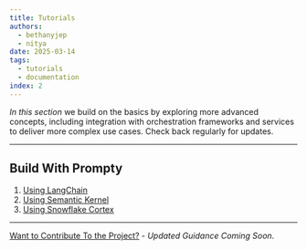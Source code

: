 ```yaml
---
title: Tutorials
authors:
  - bethanyjep
  - nitya
date: 2025-03-14
tags:
  - tutorials
  - documentation
index: 2
---
```


_In this section_ we build on the basics by exploring more advanced concepts, including integration with orchestration frameworks and services to deliver more complex use cases. Check back regularly for updates.

---

## Build With Prompty 

1. [Using LangChain](/docs/tutorials/using-langchain)
1. [Using Semantic Kernel](/docs/tutorials/using-semantic-kernel)
1. [Using Snowflake Cortex](/docs/tutorials/using-snowflake-cortex)


---
[Want to Contribute To the Project?](/docs/contributing/) - _Updated Guidance Coming Soon_.
